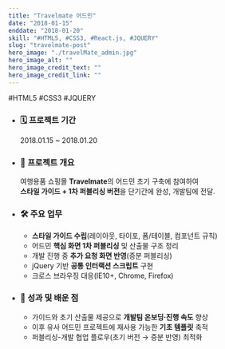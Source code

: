 ```yaml
---
title: "Travelmate 어드민"
date: "2018-01-15"
enddate: "2018-01-20"
skill: "#HTML5, #CSS3, #React.js, #JQUERY"
slug: "travelmate-post"
hero_image: "./travelMate_admin.jpg"
hero_image_alt: ""
hero_image_credit_text: ""
hero_image_credit_link: ""
---
```


<div className="badge-wrap">
  <span className="badge badge-html">#HTML5</span>
  <span className="badge badge-css">#CSS3</span>
  <span className="badge badge-javscript">#JQUERY</span>
</div>

- ### 🗓️ 프로젝트 기간

  2018.01.15 ~ 2018.01.20

- ### 📌 프로젝트 개요

  여행용품 쇼핑몰 **Travelmate**의 어드민 초기 구축에 참여하여  
  **스타일 가이드 + 1차 퍼블리싱 버전**을 단기간에 완성, 개발팀에 전달.

- ### 🛠 주요 업무

  - **스타일 가이드 수립**(레이아웃, 타이포, 폼/테이블, 컴포넌트 규칙)
  - 어드민 **핵심 화면 1차 퍼블리싱** 및 산출물 구조 정리
  - 개발 진행 중 **추가 요청 화면 반영**(증분 퍼블리싱)
  - jQuery 기반 **공통 인터랙션 스크립트** 구현
  - 크로스 브라우징 대응(IE10+, Chrome, Firefox)

- ### 🎯 성과 및 배운 점

  - 가이드와 초기 산출물 제공으로 **개발팀 온보딩·진행 속도** 향상
  - 이후 유사 어드민 프로젝트에 재사용 가능한 **기초 템플릿** 축적
  - 퍼블리싱-개발 협업 플로우(초기 버전 → 증분 반영) 최적화
